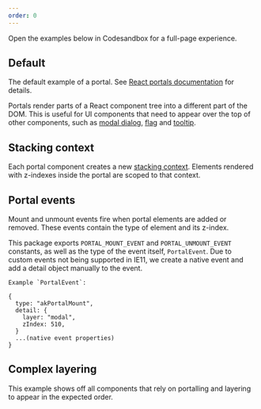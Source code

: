```yaml
---
order: 0
---
```




<SectionMessage>Open the examples below in Codesandbox for a full-page experience.</SectionMessage>

## Default

The default example of a portal. See
[React portals documentation](https://reactjs.org/docs/portals.html) for details.

Portals render parts of a React component tree into a different part of the DOM. This is useful for
UI components that need to appear over the top of other components, such as
[modal dialog](/components/modal-dialog/examples), [flag](/components/flag/examples) and
[tooltip](/components/tooltip/examples).

<Example Component={PortalDefaultExample} appearance="source-only" packageName="@atlaskit/portal" />

## Stacking context

Each portal component creates a new
[stacking context](https://developer.mozilla.org/en-US/docs/Web/CSS/CSS_Positioning/Understanding_z_index/The_stacking_context).
Elements rendered with z-indexes inside the portal are scoped to that context.

<Example
	Component={PortalStackingContextExample}
	appearance="source-only"
	packageName="@atlaskit/portal"
/>

## Portal events

Mount and unmount events fire when portal elements are added or removed. These events contain the
type of element and its z-index.

This package exports `PORTAL_MOUNT_EVENT` and `PORTAL_UNMOUNT_EVENT` constants, as well as the type
of the event itself, `PortalEvent`. Due to custom events not being supported in IE11, we create a
native event and add a detail object manually to the event.

<Example Component={PortalEventExamples} appearance="source-only" packageName="@atlaskit/portal" />

```
Example `PortalEvent`:

{
  type: "akPortalMount",
  detail: {
    layer: "modal",
    zIndex: 510,
  }
  ...(native event properties)
}
```

## Complex layering

This example shows off all components that rely on portalling and layering to appear in the expected
order.

<Example
	Component={PortalComplexLayeringExample}
	appearance="source-only"
	packageName="@atlaskit/portal"
/>
